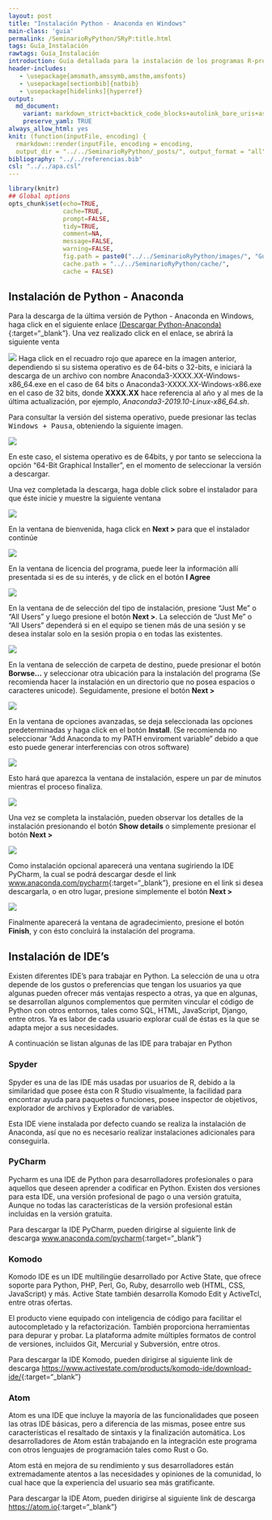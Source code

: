 ```yaml
---
layout: post
title: "Instalación Python - Anaconda en Windows"
main-class: 'guia'
permalink: /SeminarioRyPython/SRyP:title.html
tags: Guía_Instalación
rawtags: Guía_Instalación
introduction: Guía detallada para la instalación de los programas R-project y Rstudio en Windows.
header-includes:
   - \usepackage{amsmath,amssymb,amsthm,amsfonts}
   - \usepackage[sectionbib]{natbib}
   - \usepackage[hidelinks]{hyperref}
output:
  md_document:
    variant: markdown_strict+backtick_code_blocks+autolink_bare_uris+ascii_identifiers+tex_math_single_backslash
    preserve_yaml: TRUE
always_allow_html: yes   
knit: (function(inputFile, encoding) {
  rmarkdown::render(inputFile, encoding = encoding,
  output_dir = "../../SeminarioRyPython/_posts/", output_format = "all"  ) })
bibliography: "../../referencias.bib"
csl: "../../apa.csl"
---
```


```r
library(knitr)
## Global options
opts_chunk$set(echo=TRUE,
               cache=TRUE,
               prompt=FALSE,
               tidy=TRUE,
               comment=NA,
               message=FALSE,
               warning=FALSE,
               fig.path = paste0("../../SeminarioRyPython/images/", "GuiaWindows"),
               cache.path = "../../SeminarioRyPython/cache/",
               cache = FALSE)

```

## Instalación de Python - Anaconda
Para la descarga de la última versión de Python - Anaconda en Windows, haga click en el siguiente enlace [(Descargar Python-Anaconda)](https://www.anaconda.com/distribution/#windows){:target="_blank"}.
Una vez realizado click en el enlace, se abrirá la siguiente venta

![](../../SeminarioRyPython/images/GuiaW17.jpg)
Haga click en el recuadro rojo que aparece en la imagen anterior, dependiendo si su sistema operativo es de 64-bits o 32-bits, e iniciará la descarga de un archivo con nombre Anaconda3-XXXX.XX-Windows-x86_64.exe en el caso de 64 bits o Anaconda3-XXXX.XX-Windows-x86.exe en el caso de 32 bits, donde **XXXX.XX** hace referencia al año y al mes de la última actualización, por ejemplo, *Anaconda3-2019.10-Linux-x86_64.sh*.

Para consultar la versión del sistema operativo, puede presionar las teclas <tt>Windows + Pausa</tt>, obteniendo la siguiente imagen.

![](../../SeminarioRyPython/images/GuiaW6.jpg)

En este caso, el sistema operativo es de 64bits, y por tanto se selecciona la opción "64-Bit Graphical Installer", en el momento de seleccionar la versión a descargar.

Una vez completada la descarga, haga doble click sobre el instalador para que éste inicie y muestre la siguiente ventana

![](../../SeminarioRyPython/images/GuiaW18.jpg)

En la ventana de bienvenida, haga click en __Next >__ para que el instalador continúe 

![](../../SeminarioRyPython/images/GuiaW19.jpg)

En la ventana de licencia del programa, puede leer la información allí presentada si es de su interés, y de click en el botón __I Agree__

![](../../SeminarioRyPython/images/GuiaW20.jpg)

En la ventana de de selección del tipo de instalación, presione "Just Me" o "All Users" y luego presione el botón __Next >__. La selección de "Just Me" o "All Users" dependerá si en el equipo se tienen más de una sesión y se desea instalar solo en la sesión propia o en todas las existentes.

![](../../SeminarioRyPython/images/GuiaW21.jpg)

En la ventana de selección de carpeta de destino, puede presionar el botón __Borwse...__ y seleccionar otra ubicación para la instalación del programa (Se recomienda hacer la instalación en un directorio que no posea espacios o caracteres unicode). Seguidamente, presione el botón __Next >__


![](../../SeminarioRyPython/images/GuiaW22.jpg)

En la ventana de opciones avanzadas, se deja seleccionada las opciones predeterminadas y haga click en el botón __Install__. (Se recomienda no seleccionar "Add Anaconda to my PATH enviroment variable" debido a que esto puede generar interferencias con otros software)

![](../../SeminarioRyPython/images/GuiaW23.jpg)

Esto hará que aparezca la ventana de instalación, espere un par de minutos mientras el proceso finaliza.

![](../../SeminarioRyPython/images/GuiaW24.jpg)

Una vez se completa la instalación, pueden observar los detalles de la instalación presionando el botón __Show details__ o simplemente presionar el botón __Next >__

![](../../SeminarioRyPython/images/GuiaW25.jpg)

Como instalación opcional aparecerá una ventana sugiriendo la IDE PyCharm, la cual se podrá descargar desde el link [www.anaconda.com/pycharm](www.anaconda.com/pycharm){:target="_blank"}, presione en el link si desea descargarla, o en otro lugar, presione simplemente el botón __Next >__

![](../../SeminarioRyPython/images/GuiaW26.jpg)

Finalmente aparecerá la ventana de agradecimiento, presione el botón __Finish__, y con ésto concluirá la instalación del programa.


## Instalación de IDE's
Existen diferentes IDE's para trabajar en Python. La selección de una u otra depende de los gustos o preferencias que tengan los usuarios ya que algunas pueden ofrecer más ventajas respecto a otras, ya que en algunas, se desarrollan algunos complementos que permiten vincular el código de Python con otros entornos, tales como SQL, HTML, JavaScript, Django, entre otros. Ya es labor de cada usuario explorar cuál de éstas es la que se adapta mejor a sus necesidades.

A continuación se listan algunas de las IDE para trabajar en Python

### Spyder
Spyder es una de las IDE más usadas por usuarios de R, debido a la similaridad que posee ésta con R Studio visualmente, la facilidad para encontrar ayuda para paquetes o funciones, posee inspector de objetivos, explorador de archivos y Explorador de variables.

Esta IDE viene instalada por defecto cuando se realiza la instalación de Anaconda, así que no es necesario realizar instalaciones adicionales para conseguirla.

### PyCharm
Pycharm es una IDE de Python para desarrolladores profesionales o para aquellos que deseen aprender a codificar en Python. Existen dos versiones para esta IDE, una versión profesional de pago o una versión gratuita, Aunque no todas las características de la versión profesional están incluidas en la versión gratuita.

Para descargar la IDE PyCharm, pueden dirigirse al siguiente link de descarga [www.anaconda.com/pycharm](www.anaconda.com/pycharm){:target="_blank"}

### Komodo
Komodo IDE es un IDE multilingüe desarrollado por Active State, que ofrece soporte para Python, PHP, Perl, Go, Ruby, desarrollo web (HTML, CSS, JavaScript) y más. Active State también desarrolla Komodo Edit y ActiveTcl, entre otras ofertas.

El producto viene equipado con inteligencia de código para facilitar el autocompletado y la refactorización. También proporciona herramientas para depurar y probar. La plataforma admite múltiples formatos de control de versiones, incluidos Git, Mercurial y Subversión, entre otros.

Para descargar la IDE Komodo, pueden dirigirse al siguiente link de descarga [https://www.activestate.com/products/komodo-ide/download-ide/](https://www.activestate.com/products/komodo-ide/download-ide/){:target="_blank"}

### Atom
Atom es una IDE que incluye la mayoría de las funcionalidades que poseen las otras IDE básicas, pero a diferencia de las mismas, posee entre sus características el resaltado de sintaxis y la finalización automática. Los desarrolladores de Atom están trabajando en la integración este programa con otros lenguajes de programación tales como Rust o Go.

Atom está en mejora de su rendimiento y sus desarrolladores están extremadamente atentos a las necesidades y opiniones de la comunidad, lo cual hace que la experiencia del usuario sea más gratificante.

Para descargar la IDE Atom, pueden dirigirse al siguiente link de descarga [https://atom.io](https://atom.io){:target="_blank"}

